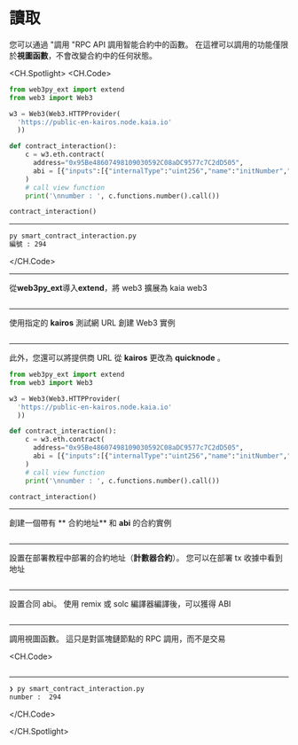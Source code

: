 # 讀取

您可以通過 "調用 "RPC API 調用智能合約中的函數。 在這裡可以調用的功能僅限於**視圖函數**，不會改變合約中的任何狀態。

<CH.Spotlight>
<CH.Code>

```py smart_contract_interaction.py
from web3py_ext import extend
from web3 import Web3

w3 = Web3(Web3.HTTPProvider(
  'https://public-en-kairos.node.kaia.io'
  ))

def contract_interaction():
    c = w3.eth.contract(
      address="0x95Be48607498109030592C08aDC9577c7C2dD505",
      abi = [{"inputs":[{"internalType":"uint256","name":"initNumber","type":"uint256"}],"stateMutability":"nonpayable","type":"constructor"},{"anonymous":False,"inputs":[{"indexed":False,"internalType":"uint256","name":"number","type":"uint256"}],"name":"SetNumber","type":"event"},{"inputs":[],"name":"increment","outputs":[],"stateMutability":"nonpayable","type":"function"},{"inputs":[],"name":"number","outputs":[{"internalType":"uint256","name":"","type":"uint256"}],"stateMutability":"view","type":"function"},{"inputs":[{"internalType":"uint256","name":"newNumber","type":"uint256"}],"name":"setNumber","outputs":[],"stateMutability":"nonpayable","type":"function"}]
    )
    # call view function
    print('\nnumber : ', c.functions.number().call())

contract_interaction()

```

---

```zsh output
py smart_contract_interaction.py
編號 : 294
```

</CH.Code>

---

從**web3py_ext**導入**extend**，將 web3 擴展為 kaia web3

```py smart_contract_interaction.py focus=1:2

```

---

使用指定的 **kairos** 測試網 URL 創建 Web3 實例

```py smart_contract_interaction.py focus=4:6

```

---

此外，您還可以將提供商 URL 從 **kairos** 更改為 **quicknode** 。

```py smart_contract_interaction.py focus=4:6
from web3py_ext import extend
from web3 import Web3

w3 = Web3(Web3.HTTPProvider(
  'https://public-en-kairos.node.kaia.io'
  ))

def contract_interaction():
    c = w3.eth.contract(
      address="0x95Be48607498109030592C08aDC9577c7C2dD505",
      abi = [{"inputs":[{"internalType":"uint256","name":"initNumber","type":"uint256"}],"stateMutability":"nonpayable","type":"constructor"},{"anonymous":False,"inputs":[{"indexed":False,"internalType":"uint256","name":"number","type":"uint256"}],"name":"SetNumber","type":"event"},{"inputs":[],"name":"increment","outputs":[],"stateMutability":"nonpayable","type":"function"},{"inputs":[],"name":"number","outputs":[{"internalType":"uint256","name":"","type":"uint256"}],"stateMutability":"view","type":"function"},{"inputs":[{"internalType":"uint256","name":"newNumber","type":"uint256"}],"name":"setNumber","outputs":[],"stateMutability":"nonpayable","type":"function"}]
    )
    # call view function
    print('\nnumber : ', c.functions.number().call())

contract_interaction()
```

---

創建一個帶有 ** 合約地址** 和 **abi** 的合約實例

```py smart_contract_interaction.py focus=9:12

```

---

設置在部署教程中部署的合約地址（**計數器合約**）。 您可以在部署 tx 收據中看到地址

```py smart_contract_interaction.py focus=10

```

---

設置合同 abi。 使用 remix 或 solc 編譯器編譯後，可以獲得 ABI

```py smart_contract_interaction.py focus=11

```

---

調用視圖函數。 這只是對區塊鏈節點的 RPC 調用，而不是交易

<CH.Code>
```py smart_contract_interaction.py focus=13:14

````
---
```zsh output
❯ py smart_contract_interaction.py
number :  294
````

</CH.Code>

</CH.Spotlight>
